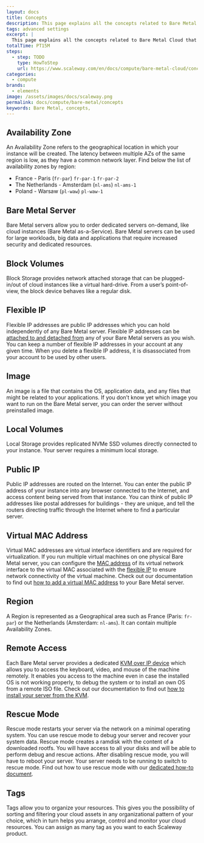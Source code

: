 ```yaml
---
layout: docs
title: Concepts
description: This page explains all the concepts related to Bare Metal Cloud
tags: advanced settings
excerpt: |
  This page explains all the concepts related to Bare Metal Cloud that you might encounter while using Scaleway products and ressources.
totalTime: PT15M
steps:
  - step: TODO
    type: HowToStep
    url: https://www.scaleway.com/en/docs/compute/bare-metal-cloud/concepts
categories:
  - compute
brands:
  - elements
image: /assets/images/docs/scaleway.png
permalink: docs/compute/bare-metal/concepts
keywords: Bare Metal, concepts,
---
```




<Concept opened>

## Availability Zone 

An Availability Zone refers to the geographical location in which your instance will be created. The latency between multiple AZs of the same region is low, as they have a common network layer. Find below the list of availability zones by region:

- France - Paris (`fr-par`)
  `fr-par-1`
  `fr-par-2`
- The Netherlands - Amsterdam (`nl-ams`)
  `nl-ams-1`
- Poland - Warsaw (`pl-waw`)
  `pl-waw-1`

</Concept>

<Concept opened>

## Bare Metal Server

Bare Metal servers allow you to order dedicated servers on-demand, like cloud instances (Bare Metal as-a-Service). Bare Metal servers can be used for large workloads, big data and applications that require increased security and dedicated resources.

</Concept>

<Concept opened>

## Block Volumes

Block Storage provides network attached storage that can be plugged-in/out of cloud instances like a virtual hard-drive. From a user’s point-of-view, the block device behaves like a regular disk.

</Concept>

<Concept opened>

## Flexible IP

Flexible IP addresses are public IP addresses which you can hold independently of any Bare Metal server. Flexible IP addresses can be [attached to and detached from](/compute/bare-metal-cloud/how-to/attach-detach-flexible-ip/) any of your Bare Metal servers as you wish. You can keep a number of flexible IP addresses in your account at any given time. When you delete a flexible IP address, it is disassociated from your account to be used by other users.

</Concept>

<Concept>

## Image

An image is a file that contains the OS, application data, and any files that might be related to your applications. If you don’t know yet which image you want to run on the Bare Metal server, you can order the server without preinstalled image.

</Concept>


<Concept>

## Local Volumes

Local Storage provides replicated NVMe SSD volumes directly connected to your instance. Your server requires a minimum local storage.

</Concept>

<Concept>

## Public IP

Public IP addresses are routed on the Internet. You can enter the public IP address of your instance into any browser connected to the Internet, and access content being served from that instance. You can think of public IP addresses like postal addresses for buildings - they are unique, and tell the routers directing traffic through the Internet where to find a particular server.

</Concept>

<Concept>

## Virtual MAC Address

Virtual MAC addresses are virtual interface identifiers and are required for virtualization. If you run multiple virtual machines on one physical Bare Metal server, you can configure the [MAC address](https://en.wikipedia.org/wiki/MAC_address) of its virtual network interface to the virtual MAC associated with the [flexible IP](/compute/bare-metal-cloud/concepts/#flexible-ip) to ensure network connectivity of the virtual machine. Check out our documentation to find out [how to add a virtual MAC address](compute/bare-metal-cloud/how-to/add-virtual-mac-address/) to your Bare Metal server.

</Concept>


<Concept>

## Region

A Region is represented as a Geographical area such as France (Paris: `fr-par`) or the Netherlands (Amsterdam: `nl-ams`). It can contain multiple Availability Zones.

</Concept>

<Concept>

## Remote Access

Each Bare Metal server provides a dedicated [KVM over IP device](https://en.wikipedia.org/wiki/KVM_switch#KVM_over_IP_(IPKVM)) which allows you to access the keyboard, video, and mouse of the machine remotely. It enables you access to the machine even in case the installed OS is not working properly, to debug the system or to install an own OS from a remote ISO file. Check out our documentation to find out [how to install your server from the KVM](/compute/bare-metal-cloud/how-to/install-server-from-kvm).

</Concept>


<Concept>

## Rescue Mode

Rescue mode restarts your server via the network on a minimal operating system. You can use rescue mode to debug your server and recover your system data. Rescue mode creates a ramdisk with the content of a downloaded rootfs. You will have access to all your disks and will be able to perform debug and rescue actions. After disabling rescue mode, you will have to reboot your server. Your server needs to be running to switch to rescue mode. Find out how to use rescue mode with our [dedicated how-to document](/compute/bare-metal-cloud/how-to/use-rescue-mode).

</Concept>

<Concept>

## Tags

Tags allow you to organize your resources. This gives you the possibility of sorting and filtering your cloud assets in any organizational pattern of your choice, which in turn helps you arrange, control and monitor your cloud resources. You can assign as many tag as you want to each Scaleway product.

</Concept>
